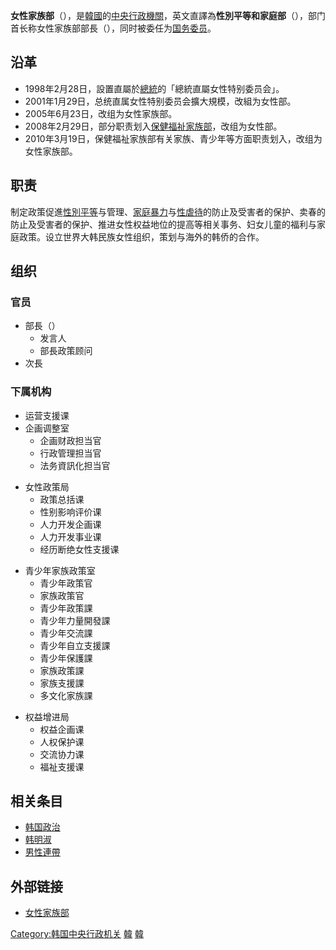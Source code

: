 {{noteTA
|G1=IT
}}
{{Infobox government agency
|agency_name= 女性家族部
|nativename= {{lang|ko|여성가족부}}
|logo=Emblem of the Government of the Republic of Korea.svg
|logo_width      = 200px
|logo_caption    = 韓國政府識別標誌
|formed= 2001年1月29日 
|jurisdiction= {{ROK}}
|headquarters= {{KOR}}[[首爾特別市|首爾特別市]][[鐘路區|鐘路區]]世宗大路209
|chief1= {{Link-ko|金賢淑 (1966年)|김현숙 (1966년)|金賢淑}}
|chief1_title=部長
|chief2 = {{Link-ko|李基順|이기순 (여성학자)}}
|chief2_title = 次長
|website={{url|http://www.mogef.go.kr/eng/index.do}}
}}

'''女性家族部'''（{{kor|여성가족부|女性家族部|Yeoseong Gajok-bu|f=y|名=南}}），是[[韓國|韓國]]的[[韓國中央行政機關|中央行政機關]]，英文直譯為'''性別平等和家庭部'''（{{lang|en|Ministry of Gender Equality and Family}}），部门首长称女性家族部部長（{{韓|諺=여성가족부 장관|漢=女性家族部 長官}}），同时被委任为[[韓國國務會議|国务委员]]。

== 沿革 ==
* 1998年2月28日，設置直屬於[[韓國總統|總統]]的「總統直屬女性特别委员会」。
* 2001年1月29日，总统直属女性特别委员会擴大規模，改組为女性部。
* 2005年6月23日，改组为女性家族部。
* 2008年2月29日，部分职责划入[[保健福祉部|保健福祉家族部]]，改组为女性部。
* 2010年3月19日，保健福祉家族部有关家族、青少年等方面职责划入，改组为女性家族部。

== 职责 ==
制定政策促進[[性別平等|性別平等]]与管理、[[家庭暴力|家庭暴力]]与[[性虐待|性虐待]]的防止及受害者的保护、卖春的防止及受害者的保护、推进女性权益地位的提高等相关事务、妇女儿童的福利与家庭政策。设立世界大韩民族女性组织，策划与海外的韩侨的合作。

== 组织 ==
=== 官员 ===
* 部長（{{韓|諺=여성가족부 장관|漢=女性家族部 長官|link=no}}）
** 发言人
** 部長政策顾问
* 次長

=== 下属机构 ===
{{col-begin}}
{{col-break}}
* 运营支援课
* 企画调整室
** 企画财政担当官
** 行政管理担当官
** 法务資訊化担当官
{{col-break}}
* 女性政策局
** 政策总括课
** 性别影响评价课
** 人力开发企画课
** 人力开发事业课
** 经历断绝女性支援课
{{col-break}}
* 青少年家族政策室
** 青少年政策官
** 家族政策官
** 青少年政策課
** 青少年力量開發課
** 青少年交流課
** 青少年自立支援課
** 青少年保護課
** 家族政策課
** 家族支援課
** 多文化家族課
{{col-break}}
* 权益增进局
** 权益企画课
** 人权保护课
** 交流协力课
** 福祉支援课
{{col-end}}

== 相关条目 ==
* [[韩国政治|韩国政治]]
* [[韩明淑|韩明淑]]
* [[男性連帶|男性連帶]]

== 外部链接 ==
* [http://www.mogef.go.kr/ 女性家族部] {{Wayback|url=http://www.mogef.go.kr/ |date=20210705110058 }}

{{韩国中央行政机关}}


[[Category:韩国中央行政机关|Category:韩国中央行政机关]]
[[Category:兒童少年及家庭部門|韓]]
[[Category:性別平等部門|韓]]